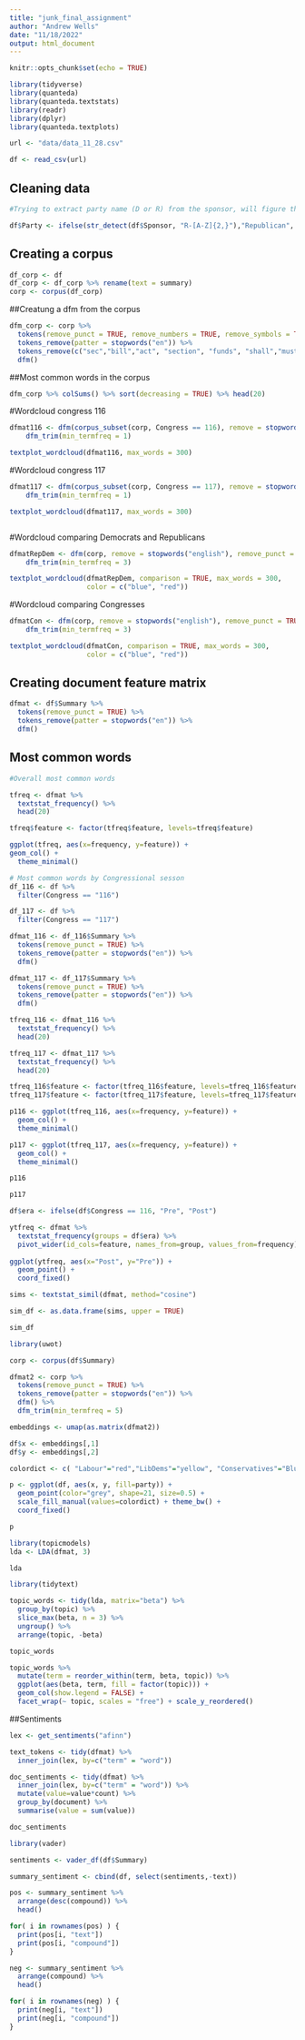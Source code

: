 ```yaml
---
title: "junk_final_assignment"
author: "Andrew Wells"
date: "11/18/2022"
output: html_document
---
```


```r
knitr::opts_chunk$set(echo = TRUE)
```


```r
library(tidyverse)
library(quanteda)
library(quanteda.textstats)
library(readr)
library(dplyr)
library(quanteda.textplots)
```

```r


url <- "data/data_11_28.csv"

df <- read_csv(url)
```

## Cleaning data
```r
#Trying to extract party name (D or R) from the sponsor, will figure this out with Regex

df$Party <- ifelse(str_detect(df$Sponsor, "R-[A-Z]{2,}"),"Republican", ifelse(str_detect(df$Sponsor,"D-[A-Z]{2,}"),"Democrat", NA))
```

## Creating a corpus
```r
df_corp <- df
df_corp <- df_corp %>% rename(text = summary)
corp <- corpus(df_corp)


````

##Creatung a dfm from the corpus
```r
dfm_corp <- corp %>%
  tokens(remove_punct = TRUE, remove_numbers = TRUE, remove_symbols = TRUE) %>%
  tokens_remove(patter = stopwords("en")) %>%
  tokens_remove(c("sec","bill","act", "section", "funds", "shall","must", "used"))%>%
  dfm()

````

##Most common words in the corpus
```r

dfm_corp %>% colSums() %>% sort(decreasing = TRUE) %>% head(20)
```

#Wordcloud congress 116

```r
dfmat116 <- dfm(corpus_subset(corp, Congress == 116), remove = stopwords("english"), remove_punct = TRUE) %>%
    dfm_trim(min_termfreq = 1)

textplot_wordcloud(dfmat116, max_words = 300)

```


#Wordcloud congress 117

```r
dfmat117 <- dfm(corpus_subset(corp, Congress == 117), remove = stopwords("english"), remove_punct = TRUE) %>%
    dfm_trim(min_termfreq = 1)

textplot_wordcloud(dfmat117, max_words = 300)



```


#Wordcloud comparing Democrats and Republicans
```r
dfmatRepDem <- dfm(corp, remove = stopwords("english"), remove_punct = TRUE, groups = corp$Party) %>%
    dfm_trim(min_termfreq = 3)

textplot_wordcloud(dfmatRepDem, comparison = TRUE, max_words = 300,
                   color = c("blue", "red"))

```


#Wordcloud comparing Congresses
```r
dfmatCon <- dfm(corp, remove = stopwords("english"), remove_punct = TRUE, groups = corp$Congress) %>%
    dfm_trim(min_termfreq = 3)

textplot_wordcloud(dfmatCon, comparison = TRUE, max_words = 300,
                   color = c("blue", "red"))

```

## Creating document feature matrix
```r
dfmat <- df$Summary %>%
  tokens(remove_punct = TRUE) %>%
  tokens_remove(patter = stopwords("en")) %>%
  dfm()
```

## Most common words
```r
#Overall most common words

tfreq <- dfmat %>%
  textstat_frequency() %>%
  head(20)

tfreq$feature <- factor(tfreq$feature, levels=tfreq$feature) 

ggplot(tfreq, aes(x=frequency, y=feature)) +
geom_col() + 
  theme_minimal()
```

```r
# Most common words by Congressional sesson
df_116 <- df %>%
  filter(Congress == "116")

df_117 <- df %>%
  filter(Congress == "117")

dfmat_116 <- df_116$Summary %>%
  tokens(remove_punct = TRUE) %>%
  tokens_remove(patter = stopwords("en")) %>%
  dfm()

dfmat_117 <- df_117$Summary %>%
  tokens(remove_punct = TRUE) %>%
  tokens_remove(patter = stopwords("en")) %>%
  dfm()

tfreq_116 <- dfmat_116 %>%
  textstat_frequency() %>%
  head(20)

tfreq_117 <- dfmat_117 %>%
  textstat_frequency() %>%
  head(20)

tfreq_116$feature <- factor(tfreq_116$feature, levels=tfreq_116$feature) 
tfreq_117$feature <- factor(tfreq_117$feature, levels=tfreq_117$feature) 

p116 <- ggplot(tfreq_116, aes(x=frequency, y=feature)) +
  geom_col() + 
  theme_minimal()

p117 <- ggplot(tfreq_117, aes(x=frequency, y=feature)) +
  geom_col() + 
  theme_minimal()

p116
```

```r
p117
```


```r
df$era <- ifelse(df$Congress == 116, "Pre", "Post")

ytfreq <- dfmat %>% 
  textstat_frequency(groups = df$era) %>%
  pivot_wider(id_cols=feature, names_from=group, values_from=frequency)
              
ggplot(ytfreq, aes(x="Post", y="Pre")) + 
  geom_point() +
  coord_fixed()
```
```r
sims <- textstat_simil(dfmat, method="cosine")

sim_df <- as.data.frame(sims, upper = TRUE)

sim_df
```
```r
library(uwot)

corp <- corpus(df$Summary)

dfmat2 <- corp %>%
  tokens(remove_punct = TRUE) %>%
  tokens_remove(patter = stopwords("en")) %>%
  dfm() %>%
  dfm_trim(min_termfreq = 5)

embeddings <- umap(as.matrix(dfmat2)) 

df$x <- embeddings[,1]
df$y <- embeddings[,2]

colordict <- c( "Labour"="red","LibDems"="yellow", "Conservatives"="Blue","Greens"="green")

p <- ggplot(df, aes(x, y, fill=party)) + 
  geom_point(color="grey", shape=21, size=0.5) + 
  scale_fill_manual(values=colordict) + theme_bw() +
  coord_fixed() 

p
```

```r
library(topicmodels) 
lda <- LDA(dfmat, 3)

lda
```
```r
library(tidytext)

topic_words <- tidy(lda, matrix="beta") %>% 
  group_by(topic) %>%
  slice_max(beta, n = 3) %>%
  ungroup() %>%
  arrange(topic, -beta) 

topic_words

topic_words %>%
  mutate(term = reorder_within(term, beta, topic)) %>% 
  ggplot(aes(beta, term, fill = factor(topic))) + 
  geom_col(show.legend = FALSE) +
  facet_wrap(~ topic, scales = "free") + scale_y_reordered()
```

##Sentiments
```r
lex <- get_sentiments("afinn")

text_tokens <- tidy(dfmat) %>% 
  inner_join(lex, by=c("term" = "word"))

doc_sentiments <- tidy(dfmat) %>% 
  inner_join(lex, by=c("term" = "word")) %>% 
  mutate(value=value*count) %>% 
  group_by(document) %>%
  summarise(value = sum(value))

doc_sentiments
```

```r
library(vader)

sentiments <- vader_df(df$Summary)

summary_sentiment <- cbind(df, select(sentiments,-text))

pos <- summary_sentiment %>% 
  arrange(desc(compound)) %>% 
  head()

for( i in rownames(pos) ) { 
  print(pos[i, "text"]) 
  print(pos[i, "compound"])
}

neg <- summary_sentiment %>% 
  arrange(compound) %>% 
  head()

for( i in rownames(neg) ) { 
  print(neg[i, "text"]) 
  print(neg[i, "compound"])
}
```




